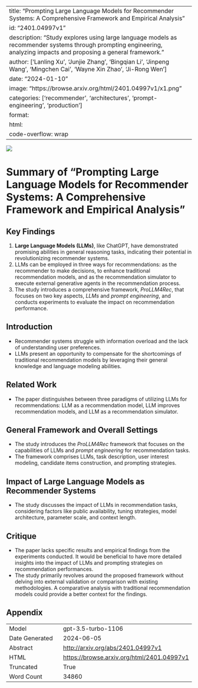 
---
title: "Prompting Large Language Models for Recommender Systems: A Comprehensive Framework and Empirical Analysis"
id: "2401.04997v1"
description: "Study explores using large language models as recommender systems through prompting engineering, analyzing impacts and proposing a general framework."
author: ['Lanling Xu', 'Junjie Zhang', 'Bingqian Li', 'Jinpeng Wang', 'Mingchen Cai', 'Wayne Xin Zhao', 'Ji-Rong Wen']
date: "2024-01-10"
image: "https://browse.arxiv.org/html/2401.04997v1/x1.png"
categories: ['recommender', 'architectures', 'prompt-engineering', 'production']
format:
  html:
    code-overflow: wrap
---

![](https://browse.arxiv.org/html/2401.04997v1/x1.png)

# Summary of "Prompting Large Language Models for Recommender Systems: A Comprehensive Framework and Empirical Analysis"

## Key Findings
1. **Large Language Models (LLMs)**, like ChatGPT, have demonstrated promising abilities in general reasoning tasks, indicating their potential in revolutionizing recommender systems.
2. LLMs can be employed in three ways for recommendations: as the recommender to make decisions, to enhance traditional recommendation models, and as the recommendation simulator to execute external generative agents in the recommendation process.
3. The study introduces a comprehensive framework, *ProLLM4Rec*, that focuses on two key aspects, *LLMs* and *prompt engineering*, and conducts experiments to evaluate the impact on recommendation performance.

## Introduction
- Recommender systems struggle with information overload and the lack of understanding user preferences.
- LLMs present an opportunity to compensate for the shortcomings of traditional recommendation models by leveraging their general knowledge and language modeling abilities.
  
## Related Work
- The paper distinguishes between three paradigms of utilizing LLMs for recommendations: LLM as a recommendation model, LLM improves recommendation models, and LLM as a recommendation simulator.

## General Framework and Overall Settings
- The study introduces the *ProLLM4Rec* framework that focuses on the capabilities of LLMs and *prompt engineering* for recommendation tasks.
- The framework comprises LLMs, task description, user interest modeling, candidate items construction, and prompting strategies.

## Impact of Large Language Models as Recommender Systems
- The study discusses the impact of LLMs in recommendation tasks, considering factors like public availability, tuning strategies, model architecture, parameter scale, and context length.

## Critique
- The paper lacks specific results and empirical findings from the experiments conducted. It would be beneficial to have more detailed insights into the impact of LLMs and prompting strategies on recommendation performances.
- The study primarily revolves around the proposed framework without delving into external validation or comparison with existing methodologies. A comparative analysis with traditional recommendation models could provide a better context for the findings.

## Appendix

|          |          |
|----------|----------|
| Model     | gpt-3.5-turbo-1106       |
| Date Generated     | 2024-06-05       |
| Abstract | [http://arxiv.org/abs/2401.04997v1](http://arxiv.org/abs/2401.04997v1)        |
| HTML     | [https://browse.arxiv.org/html/2401.04997v1](https://browse.arxiv.org/html/2401.04997v1)       |
| Truncated       | True       |
| Word Count       | 34860       |